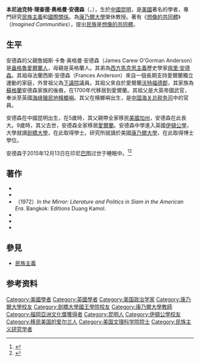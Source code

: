{{NoteTA
|T=zh-cn:本尼迪克特·安德森;zh-tw:班納迪克·安德森
|1=zh-cn:本尼迪克特;zh-tw:班納迪克
}}
{{Infobox scientist
|name              = 本尼迪克特·安德森<br>Benedict Anderson
|image             = 
|image_size        =
|caption           =
|birth_name=Benedict Richard O'Gorman Anderson
|birth_date        = {{Birth date|1936|8|26}}
|birth_place       = {{ROC}}[[昆明|昆明]]
|death_date        = {{death date and age|2015|12|13|1936|8|26}}
|death_place       = {{IDN}}[[东爪哇省|东爪哇省]][[巴圖_(城市)|巴图]]
|citizenship       = {{IRL}}
|fields            = [[民族主義|民族主義]]，[[國際關係|國際關係]]
|workplaces        = [[康奈尔大学|康奈尔大学]]（{{tsl|en|Professor Emeritus|荣誉教授}}） 
|alma_mater        = [[文学士|B.A.]]（[[剑桥大学|剑桥大学]]）<br />[[Ph.D.|Ph.D.]]（[[康奈尔大学|康奈尔大学]]）
|doctoral_advisor  = {{en-link|乔治·麦克特南·卡欣|George McTurnan Kahin}}
|academic_advisors =
|doctoral_students = {{en-link|约翰·赛德尔|John Sidel}}
|relations         = [[Perry_Anderson|Perry Anderson]] (brother)
|notable_students  =
|known_for         =
|influences        =
|influenced        =
|awards            =
|religion          =
|signature         = <!--(filename only)-->
|footnotes         =
}}
'''本尼迪克特·理查德·奥格曼·安德森'''（{{lang-en|Benedict Richard O'Gorman Anderson}}，{{bd|1936年|8月26日|2015年|12月13日}}），生於[[中國|中國]][[中华民国|昆明]]，是[[美國|美國]]著名的學者，專門研究[[民族主義|民族主義]]和[[國際關係|國際關係]]。為[[康乃爾大學|康乃爾大學]]榮休教授。著有《[[想像的共同體_(書)|想像的共同體]]》（''Imagined Communities''），提出[[民族|民族]]是[[想像的共同體|想像的共同體]]。

==生平==
安德森的父親詹姆斯·卡魯·奥格曼·安德森（James Carew O'Gorman Anderson）是[[盎格魯愛爾蘭人|盎格魯愛爾蘭人]]，母親是英格蘭人。其弟為[[西方馬克思主義|西方馬克思主義]]歷史學家[[佩里·安德森|佩里·安德森]]。其祖母法蘭西斯·安德森（Frances Anderson）來自一個長期支持愛爾蘭獨立運動的家庭，外曾祖父為[[英国下议院|下議院]]議員{{le|普賽爾·奧格曼|Purcell O'Gorman}}。其祖父來自於愛爾蘭[[沃特福德郡|沃特福德郡]]，其家族為[[蘇格蘭|蘇格蘭]]安德森家族的後裔，在1700年代移居到愛爾蘭。其祖父是大英帝國武官，奉派至英國[[海峡殖民地|海峡殖民地]][[檳榔嶼|檳榔嶼]]。其父在檳榔嶼出生，是[[中国海关总税务司|中国海关总税务司]]中的官員。

安德森在中國昆明出生，在5歲時，其父親帶全家移民[[美國|美國]][[加州|加州]]，安德森在此長大。9歲時，其父去世，安德森全家移居[[愛爾蘭|愛爾蘭]]。安德森中學進入英國[[伊頓公學|伊頓公學]]，大學就讀[[劍橋大學|劍橋大學]]，在此取得學士。研究所就讀於美國[[康乃爾大學|康乃爾大學]]，在此取得博士學位。

安德森于2015年12月13日在印尼[[巴圖_(城市)|巴图]]过世于睡眠中。<ref>{{cite web |title=Indonesianis Asal Amerika, Ben Anderson, Meninggal di Batu |work=Tempo |url=http://nasional.tempo.co/read/news/2015/12/13/078727328/indonesianis-asal-amerika-ben-anderson-meninggal-di-batu |date=December 13, 2015 |accessdate=December 13, 2015 |language=id |author1=Tito Sianipar |author2=Rezki Alvionitasari |archive-date=2015-12-22 |archive-url=https://web.archive.org/web/20151222093051/http://nasional.tempo.co/read/news/2015/12/13/078727328/indonesianis-asal-amerika-ben-anderson-meninggal-di-batu |dead-url=no }}</ref><ref>{{cite news|url=http://www.interaksyon.com/article/121382/asian-scholar-benedict-anderson-dies-in-his-sleep-in-indonesia|title=Asian scholar Benedict Anderson dies in his sleep in Indonesia|date=13 December 2015|publisher=InterAksyon|accessdate=13 December 2015|archive-date=2015-12-17|archive-url=https://web.archive.org/web/20151217082245/http://www.interaksyon.com/article/121382/asian-scholar-benedict-anderson-dies-in-his-sleep-in-indonesia|dead-url=no}}</ref>

== 著作 ==
* {{cite book|title=Java in a Time of Revolution: Occupation and Resistance, 1944-1946|year=1972|publisher=Cornell University Press|location=Ithaca, N.Y.|id=ISBN 0-8014-0687-0}}
* {{cite book|title=Imagined Communities: Reflections on the Origin and Spread of Nationalism|year=1991|origyear=1983|edition=rev. |publisher=Verso|location=London|id=ISBN 0-86091-329-5}}
* （1972）''In the Mirror:  Literature and Politics in Siam in the American Era''. Bangkok: Editions Duang Kamol. 
* {{cite book|title=Language and Power: Exploring Political Cultures in Indonesia|url=https://archive.org/details/languagepowerexp00ande_0|year=1990|publisher=Cornell University Press|location=Ithaca, N.Y.|id=ISBN 0-8014-2354-6}}
* {{cite book|title=The Spectre of Comparisons: Nationalism, Southeast Asia, and the World|url=https://archive.org/details/spectreofcompari0000ande|year=1998|publisher=Verso|location=London|id=ISBN 1-85984-813-3}}
* {{cite book|title=Under Three Flags: Anarchism and the Anti-colonial Imagination|year=2005|publisher=Verso|location=London|id=ISBN 1-84467-037-6}}

== 參見 ==
* [[民族主義|民族主義]]

==参考资料==
{{reflist|2}}

{{Authority control}}
{{DEFAULTSORT:Anderson, Benedict}}
[[Category:美國學者|Category:美國學者]]
[[Category:英國學者|Category:英國學者]]
[[Category:美国政治学家|Category:美国政治学家]]
[[Category:康乃爾大學校友|Category:康乃爾大學校友]]
[[Category:劍橋大學國王學院校友|Category:劍橋大學國王學院校友]]
[[Category:康乃爾大學教師|Category:康乃爾大學教師]]
[[Category:福岡亞洲文化獎獲得者|Category:福岡亞洲文化獎獲得者]]
[[Category:昆明人|Category:昆明人]]
[[Category:伊頓公學校友|Category:伊頓公學校友]]
[[Category:移民美国的爱尔兰人|Category:移民美国的爱尔兰人]]
[[Category:美国文理科学院院士|Category:美国文理科学院院士]]
[[Category:民族主义研究学者|Category:民族主义研究学者]]